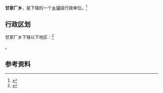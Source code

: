 {{中国乡级行政区|42/10/22/200/000}}

'''甘家厂乡'''，是{{PRC admin/fullname|42/10/22/200/000|3}}下辖的一个[[乡镇|乡镇]]级行政单位。<ref>{{PRC admin/ref sgc|{{PRC admin/parent|42/10/22/200/000}}}}</ref>

== 行政区划 ==

甘家厂乡下辖以下地区：<ref>{{PRC admin/ref sgc|42/10/22/200/000}}</ref>

{{PRC admin/children|42/10/22/200/000}}。

== 参考资料 ==

{{reflist}}

{{行政区划小作品}}
{{PRC admin/navcat|42/10/22/200/000}}